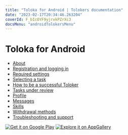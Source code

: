 ```yaml
---
title: "Toloka for Android | Tolokers documentation"
date: "2023-02-17T20:34:46.263204"
coverId: F_bIcOYF9yjrxkPZrXc3
docsMenu: "androidTolokersMenu"
---
```


# Toloka for Android

- [About](./about)
- [Registration and logging in](./auth)
- [Required settings](./settings)
- [Selecting a task](./task-select)
- [How to be a successful Toloker](./tasks)
- [Tasks under review](./priemka)
- [Profile](./profile)
- [Messages](./messages)
- [Skills](./skills)
- [Withdrawal methods](./pay/about)
- [Troubleshooting and support](./troubleshooting/troubleshooting)

[![Get it on Google Play](https://tlkfrontprod.azureedge.net/portal-production/static/uploaded/images/1676733322169/1676733322169_original_svg.svg)](https://play.google.com/store/apps/details?id=com.yandex.toloka.androidapp) [![Explore it on AppGallery](https://tlkfrontprod.azureedge.net/portal-production/static/uploaded/images/ee2f9dac09e12037081e4bb642e2ddfd/ee2f9dac09e12037081e4bb642e2ddfd_original_jpeg.jpeg)](https://appgallery.huawei.com/#/app/C101068701)
